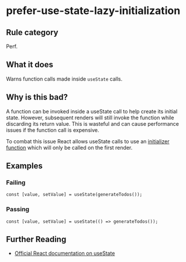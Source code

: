 # prefer-use-state-lazy-initialization

## Rule category

Perf.

## What it does

Warns function calls made inside `useState` calls.

## Why is this bad?

A function can be invoked inside a useState call to help create its initial state. However, subsequent renders will still invoke the function while discarding its return value. This is wasteful and can cause performance issues if the function call is expensive.

To combat this issue React allows useState calls to use an [initializer function](https://react.dev/reference/react/useState#avoiding-recreating-the-initial-state) which will only be called on the first render.

## Examples

### Failing

```tsx {1}
const [value, setValue] = useState(generateTodos());
```

### Passing

```tsx
const [value, setValue] = useState(() => generateTodos());
```

## Further Reading

- [Official React documentation on useState](https://react.dev/reference/react/useState)
